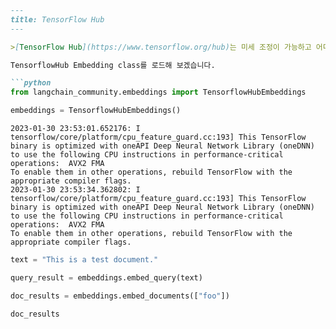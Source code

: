 ```markdown
---
title: TensorFlow Hub
---

>[TensorFlow Hub](https://www.tensorflow.org/hub)는 미세 조정이 가능하고 어디서나 배포할 수 있는 학습된 머신러닝 모델의 저장소입니다. `BERT`와 `Faster R-CNN`과 같은 학습된 모델을 단 몇 줄의 코드로 재사용할 수 있습니다.

TensorflowHub Embedding class를 로드해 보겠습니다.

```python
from langchain_community.embeddings import TensorflowHubEmbeddings
```

```python
embeddings = TensorflowHubEmbeddings()
```

```output
2023-01-30 23:53:01.652176: I tensorflow/core/platform/cpu_feature_guard.cc:193] This TensorFlow binary is optimized with oneAPI Deep Neural Network Library (oneDNN) to use the following CPU instructions in performance-critical operations:  AVX2 FMA
To enable them in other operations, rebuild TensorFlow with the appropriate compiler flags.
2023-01-30 23:53:34.362802: I tensorflow/core/platform/cpu_feature_guard.cc:193] This TensorFlow binary is optimized with oneAPI Deep Neural Network Library (oneDNN) to use the following CPU instructions in performance-critical operations:  AVX2 FMA
To enable them in other operations, rebuild TensorFlow with the appropriate compiler flags.
```

```python
text = "This is a test document."
```

```python
query_result = embeddings.embed_query(text)
```

```python
doc_results = embeddings.embed_documents(["foo"])
```

```python
doc_results
```

```python

```
```
